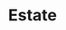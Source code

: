 ---
slug: estate
link: /projects/estate/
category: 'projects'
title: Estate
publicData: Sep 11th 2020
pagesCount: 1
pages: 
        - page:
            - image: test
            - title: Главная
sortIdx: 310
---